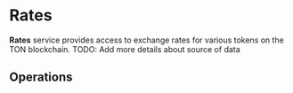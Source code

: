 

# Rates <SwaggerLink tag={SWAGGER_TAGS.RATES} />

**Rates** service provides access to exchange rates for various tokens on the TON blockchain.
TODO: Add more details about source of data

## Operations

<SchemaLoader tag={SWAGGER_TAGS.RATES} />
